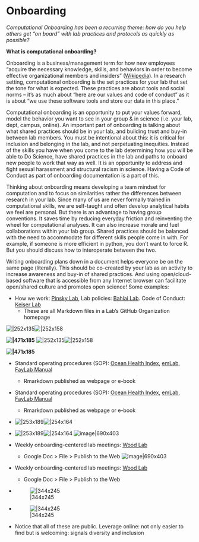 # Onboarding {#onboarding}

*Computational Onboarding has been a recurring theme: how do you help others get "on board" with lab practices and protocols as quickly as possible?*

**What is computational onboarding?**

Onboarding is a business/management term for how new employees "acquire the necessary knowledge, skills, and behaviors in order to become effective organizational members and insiders" ([Wikipedia](https://en.wikipedia.org/wiki/Onboarding)). In a research setting, computational onboarding is the set practices for your lab that set the tone for what is expected. These practices are about tools and social norms – it's as much about "here are our values and code of conduct" as it is about "we use these software tools and store our data in this place."

Computational onboarding is an opportunity to put your values forward, model the behavior you want to see in your group & in science (i.e. your lab, dept, campus, online). An important part of onboarding is talking about what shared practices should be in your lab, and building trust and buy-in between lab members. You must be intentional about this: it is critical for inclusion and belonging in the lab, and not perpetuating inequities. Instead of the skills you have when you come to the lab determining how you will be able to Do Science, have shared practices in the lab and paths to onboard new people to work that way as well. It is an opportunity to address and fight sexual harassment and structural racism in science. Having a Code of Conduct as part of onboarding documentation is a part of this.

Thinking about onboarding means developing a team mindset for computation and to focus on similarities rather the differences between research in your lab. Since many of us are never formally trained in computational skills, we are self-taught and often develop analytical habits we feel are personal. But there is an advantage to having group conventions. It saves time by reducing everyday friction and reinventing the wheel for computational analyses. It can also increase morale and fuel collaborations within your lab group. Shared practices should be balanced with the need to accommodate for different skills people come in with. For example, if someone is more efficient in python, you don’t want to force R. But you should discuss how to interoperate between the two.

Writing onboarding plans down in a document helps everyone be on the same page (literally). This should be co-created by your lab as an activity to increase awareness and buy-in of shared practices. And using open/cloud-based software that is accessible from any Internet browser can facilitate open/shared culture and promotes open science! Some examples:

  * How we work: [Pinsky Lab](https://github.com/pinskylab), Lab policies: [Bahlai Lab](https://github.com/BahlaiLab). Code of Conduct: [Keiser Lab](https://github.com/keiserlab/policy)
    * These are all Markdown files in a Lab's GitHub Organization homepage

![|252x135](https://lh5.googleusercontent.com/UdfiySpE34gDbIU1Vfz4h-ByPRLVF1SxKl1NaMOmpg1pRwBZ9WHsKZMohSkOIAA2ILFV3ci1dsprRpSC3MG7Sr9X5G7RY8yxYhZc5GcrH_VB43ecFCnj3O0ljvGMz-Zss3QE87Za)![|252x158](https://lh3.googleusercontent.com/aPYsQg076WeK9LFzk3DJcNHQJrdxJjQGXHJ_R-SB9qGNFkuqcLdcanPILGy8LEcS5XjCD9WA5hlCgMtdPz_CCfZKJ8pFG7bRo61dzm8yIrcoS75CU-IdOywjdFVtjqAGLONUooOP)

**![|471x185](https://lh6.googleusercontent.com/mRAXRxkARvTvsL0bn5ktNBAbxCafpN6pjAhlhoi4LX9VAPE7ZQTV8VmCvkrr9Vk2QRABKBs2W5ekekqXyfwUTfoviy1NaUhq6RrMEwOjNYbN67gyX7eaZrorPYxB--q-tH_PYn_N)**
![|252x135](upload://yDp4o3xwOD4CrNcIg6lCCHFz85V.png)![|252x158](upload://788SqJD2B4sBsCFUY14WvbzTPkj.png)

**![|471x185](upload://tDLxNHDpDPShvhRWEOzWTQTxNwo.png)**
   
  * Standard operating procedures (SOP): [Ocean Health Index](https://rawgit.com/OHI-Science/ohiprep/master/src/dataOrganization_SOP.html), [emLab](https://emlab-ucsb.github.io/SOP/), [FayLab Manual](https://thefaylab.github.io/lab-manual/)
    * Rmarkdown published as webpage or e-book
   
  * Standard operating procedures (SOP): [Ocean Health Index](https://rawgit.com/OHI-Science/ohiprep/master/src/dataOrganization_SOP.html), [emLab](https://emlab-ucsb.github.io/SOP/), [FayLab Manual](https://thefaylab.github.io/lab-manual/)
    * Rmarkdown published as webpage or e-book
  * ![|253x189](https://lh5.googleusercontent.com/5BRymvqs2z5QtUju7H3XYa17MKZ_Zxq4VlA01EBhKfAaQzBYPhN8xNVnr2I-bKC2RVUpy24UE3q-HDPrZG61cy06GYh5vCgmFuNxAavKZ-BRtfIybkoInhnVPH2aWAcK2y3R09gJ)![|254x164](https://lh3.googleusercontent.com/M_NW3MoXSKhGHrBXq2tOEDgV7CLnPMGMgsuwG7cXBI1_-xl0sQt9DdOh17TrUJp1WLBMpXYRUGfZbZPqDlDPXNTzs8LdoyW85Rszv5B004WfZqeOXdKMtUX7rD3CAA1nF7dxxTMC)
  * ![|253x189](upload://zua2hiqBSEing3AgZ49jmiMvtGu.jpeg)![|254x164](upload://st3SbMowD3ifNVlxBuh6zUbwhUv.jpeg)
![image|690x403](upload://vDCBVCwefGlwMnry7TeoH6Oq8XK.png) 

  * Weekly onboarding-centered lab meetings: [Wood Lab](https://docs.google.com/document/d/e/2PACX-1vQEN-hqEIvnddWNdpYdATzZIUgAFFzKzPCLm5ijjSQeViD6E4ExAbHXYyhQSF58SyJQrWR40i6P_h2u/pub)
    * Google Doc > File > Publish to the Web
![image|690x403](upload://vDCBVCwefGlwMnry7TeoH6Oq8XK.png) 

  * Weekly onboarding-centered lab meetings: [Wood Lab](https://docs.google.com/document/d/e/2PACX-1vQEN-hqEIvnddWNdpYdATzZIUgAFFzKzPCLm5ijjSQeViD6E4ExAbHXYyhQSF58SyJQrWR40i6P_h2u/pub)
    * Google Doc > File > Publish to the Web
  * ![|344x245](https://lh6.googleusercontent.com/HMLRNwkonfM-MUMLJCQy8aARQgDyTeMoyHWj5z3QtrboaPsHnaIpWxD9C_MIwHPiLvf33LlD--NQx7N3iJuMdUx092CAQueQRPYUsDp1W5P0SAkWBi3NG9z9e70uyWhzZ-J7FklV)
  * ![|344x245](upload://8RRCIqOQ6fOU9Itnl8pJTn20Hor.jpeg)
  * Notice that all of these are public. Leverage online: not only easier to find but is welcoming: signals diversity and inclusion


<!---

What is Onboarding? 
Wikipedia: management/business jargon: "the mechanism through which new employees acquire the necessary knowledge, skills, and behaviors in order to become effective organizational members and insiders….Studies have documented that socialization techniques such as onboarding lead to positive outcomes for new employees. These include higher job satisfaction, better job performance, greater organizational commitment, and reduction in occupational stress and intent to quit."
What does Onboarding mean for research?
Traditionally: keys, desk, wet-bench protocols, etc
Computationally: what software we use, where we store data, 
Huge opportunities to establish shared practices, focus on diversity and inclusion
Means creating best lab practices & philosophy, and formalizing as document, and sharing via public software like github/google docs etc. to put your values forward and practice open science 
It's  for shared analytical practices, lab values and setting an inclusive tone

--->